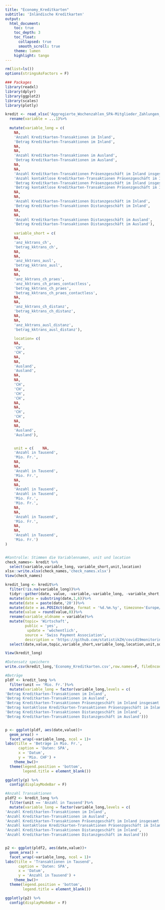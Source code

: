 ```yaml
---
title: "Economy_Kreditkarten"
subtitle: 'Inländische Kreditkarten'
output: 
  html_document:
    toc: true
    toc_depth: 3
    toc_float:
      collapsed: true
      smooth_scroll: true
    theme: lumen
    highlight: tango
---
```



```r
rm(list=ls())
options(stringsAsFactors = F)

### Packages 
library(readxl)
library(dplyr)
library(ggplot2)
library(scales)
library(plotly)
```

```r
kredit <- read_xlsx('Aggregierte_Wochenzahlen_SPA-Mitglieder_Zahlungen_mit_inländische Kreditkarten.xlsx',sheet ='Tabelle1', skip=2) %>%
  rename(variable = ...1)%>%
  
  mutate(variable_long = c(
    NA, 
    'Anzahl Kreditkarten-Transaktionen im Inland',
    'Betrag Kreditkarten-Transaktionen im Inland',
    NA,
    NA,
    'Anzahl Kreditkarten-Transaktionen im Ausland',
    'Betrag Kreditkarten-Transaktionen im Ausland',
    NA,
    NA,
    'Anzahl Kreditkarten-Transaktionen Präsenzgeschäft im Inland insgesamt',
    'Anzahl kontaktlose Kreditkarten-Transaktionen Präsenzgeschäft im Inland',
    'Betrag Kreditkarten-Transaktionen Präsenzgeschäft im Inland insgesamt',
    'Betrag kontaktlose Kreditkarten-Transaktionen Präsenzgeschäft im Inland',
    NA,
    NA,
    'Anzahl Kreditkarten-Transaktionen Distanzgeschäft im Inland',
    'Betrag Kreditkarten-Transaktionen Distanzgeschäft im Inland',
    NA,
    NA,
    'Anzahl Kreditkarten-Transaktionen Distanzgeschäft im Ausland',
    'Betrag Kreditkarten-Transaktionen Distanzgeschäft im Ausland'),
    
    variable_short = c(
    NA, 
    'anz_kktrans_ch',
    'betrag_kktrans_ch',
    NA,
    NA,
    'anz_kktrans_ausl',
    'betrag_kktrans_ausl',
    NA,
    NA,
    'anz_kktrans_ch_praes',
    'anz_kktrans_ch_praes_contactless',
    'betrag_kktrans_ch_praes',
    'betrag_kktrans_ch_praes_contactless',
    NA,
    NA,
    'anz_kktrans_ch_distanz',
    'betrag_kktrans_ch_distanz',
    NA,
    NA,
    'anz_kktrans_ausl_distanz',
    'betrag_kktrans_ausl_distanz'),
    
    location= c(
    NA, 
    'CH',
    'CH',
    NA,
    NA,
    'Ausland',
    'Ausland',
    NA,
    NA,
    'CH',
    'CH',
    'CH',
    'CH',
    NA,
    NA,
    'CH',
    'CH',
    NA,
    NA,
    'Ausland',
    'Ausland'),


    unit = c(    NA, 
    'Anzahl in Tausend',
    'Mio. Fr.',
    NA,
    NA,
    'Anzahl in Tausend',
    'Mio. Fr.',
    NA,
    NA,
    'Anzahl in Tausend',
    'Anzahl in Tausend',
    'Mio. Fr.',
    'Mio. Fr.',
    NA,
    NA,
    'Anzahl in Tausend',
    'Mio. Fr.',
    NA,
    NA,
    'Anzahl in Tausend',
    'Mio. Fr.')
)


#Kontrolle: Stimmen die Variablennamen, unit und location
check_names<- kredit %>%
  select(variable,variable_long, variable_short,unit,location)
xlsx::write.xlsx(check_names,'check_names.xlsx')
View(check_names)

kredit_long <- kredit%>%
  filter(!is.na(variable_long))%>%
  tidyr::gather(date, value, -variable,-variable_long, -variable_short,-unit,-location) %>%
  mutate(date = substring(date,1,6))%>%
  mutate(date = paste(date,'20'))%>%
  mutate(date = as.POSIXct(date, format = '%d.%m.%y', timezone='Europe/Zurich'))%>%
  mutate(value = round(value,0))%>%
  rename(variable_oldname = variable)%>%
  mutate(topic= 'Wirtschaft',
         public = 'yes',
          update = 'wöchentlich',
         source = 'Swiss Payment Association',
         description = 'https://github.com/statistikZH/covid19monitoring_economy_Kreditkarten')%>%
  select(date,value,topic,variable_short,variable_long,location,unit,source,update,public,description)

View(kredit_long)

#Datensatz speichern
write.csv(kredit_long,'Economy_Kreditkarten.csv',row.names=F, fileEncoding = "UTF-8")
```

```r

#Beträge
pldf <- kredit_long %>%
  filter(unit == 'Mio. Fr.')%>%
  mutate(variable_long = factor(variable_long,levels = c(
'Betrag Kreditkarten-Transaktionen im Inland',
'Betrag Kreditkarten-Transaktionen im Ausland',
'Betrag Kreditkarten-Transaktionen Präsenzgeschäft im Inland insgesamt',
'Betrag kontaktlose Kreditkarten-Transaktionen Präsenzgeschäft im Inland',
'Betrag Kreditkarten-Transaktionen Distanzgeschäft im Inland',
'Betrag Kreditkarten-Transaktionen Distanzgeschäft im Ausland')))


p <- ggplot(pldf, aes(date,value))+
  geom_area() +
  facet_wrap(~variable_long, ncol = 1)+
labs(title = 'Beträge in Mio. Fr.',
      caption = 'Daten: SPA',
      x = 'Datum',
      y = 'Mio. CHF') +
    theme_bw()+
  theme(legend.position = 'bottom',
        legend.title = element_blank())

ggplotly(p) %>%  
  config(displayModeBar = F)

#Anzahl Transaktionen
pldf2 <- kredit_long %>%
  filter(unit == 'Anzahl in Tausend')%>%
  mutate(variable_long = factor(variable_long,levels = c(
'Anzahl Kreditkarten-Transaktionen im Inland',
'Anzahl Kreditkarten-Transaktionen im Ausland',
'Anzahl Kreditkarten-Transaktionen Präsenzgeschäft im Inland insgesamt',
'Anzahl kontaktlose Kreditkarten-Transaktionen Präsenzgeschäft im Inland',
'Anzahl Kreditkarten-Transaktionen Distanzgeschäft im Inland',
'Anzahl Kreditkarten-Transaktionen Distanzgeschäft im Ausland')))


p2 <- ggplot(pldf2, aes(date,value))+
  geom_area() +
  facet_wrap(~variable_long, ncol = 1)+
labs(title = 'Transaktionen in Tausend',
      caption = 'Daten: SPA',
      x = 'Datum',
      y = 'Anzahl in Tausend') +
    theme_bw()+
  theme(legend.position = 'bottom',
        legend.title = element_blank())

ggplotly(p2) %>%  
  config(displayModeBar = F)
```

